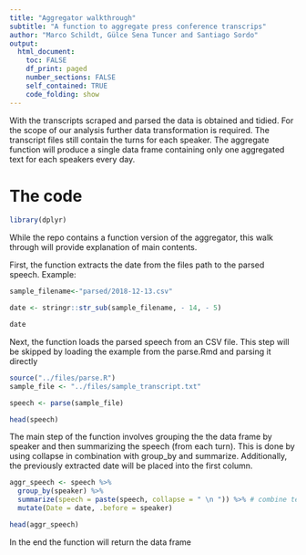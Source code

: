 ```yaml
---
title: "Aggregator walkthrough"
subtitle: "A function to aggregate press conference transcrips"
author: "Marco Schildt, Gülce Sena Tuncer and Santiago Sordo"
output: 
  html_document:
    toc: FALSE
    df_print: paged
    number_sections: FALSE
    self_contained: TRUE
    code_folding: show
---
```


With the transcripts scraped and parsed the data is obtained and tidied. For the scope of our analysis further data transformation is required. 
The transcript files still contain the turns for each speaker.
The aggregate function will produce a single data frame containing only one aggregated text for each speakers every day.


# The code


```r
library(dplyr)
```

While the repo contains a function version of the aggregator, this walk through will provide explanation of main contents.

First, the function extracts the date from the files path to the parsed speech.
Example:
```r
sample_filename<-"parsed/2018-12-13.csv"

date <- stringr::str_sub(sample_filename, - 14, - 5)  

date
```




Next, the function loads the parsed speech from an CSV file. This step will be skipped by loading the example from the parse.Rmd and parsing it directly 
```r
source("../files/parse.R")
sample_file <- "../files/sample_transcript.txt"

speech <- parse(sample_file) 

head(speech)
```


The main step of the function involves grouping the the data frame by speaker and then summarizing the speech (from each turn). This is done by using collapse in combination with group_by and summarize. Additionally, the previously extracted date will be placed into the first column.
```r
aggr_speech <- speech %>%
  group_by(speaker) %>% 
  summarize(speech = paste(speech, collapse = " \n ")) %>% # combine text of each speaker 
  mutate(Date = date, .before = speaker)

head(aggr_speech)
```


In the end the function will return the data frame
<br>